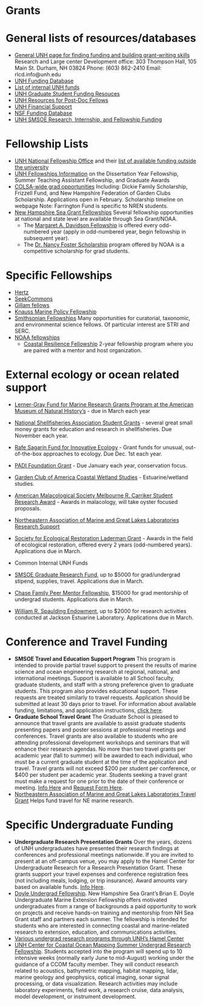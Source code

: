 # Grants {#grants}

# General lists of resources/databases
- [General UNH page for finding funding and building grant-writing skills](https://www.unh.edu/research/research/research-development-resources) 
Research and Large center Development office:
303 Thompson Hall, 105 Main St. Durham, NH 03824
Phone: (603) 862-2410
Email: rlcd.info@unh.edu
- [UNH Funding Database](https://www.unh.edu/research/resources/all?combine&resource_type=All&field_resource_category_tid=156&field_resource_topic_tid=All)
- [List of internal UNH funds](https://www.unh.edu/research/research/research-development-resources/find-funding/internal-unh-funding-opportunities)
- [UNH Graduate Student Funding Resouces](https://www.unh.edu/research/research/research-development-resources/find-funding/targeted-needs-programs/resources-graduate-students-seeking-funding)
- [UNH Resources for Post-Doc Fellows](https://www.unh.edu/research/resources-post-docs)
- [UNH Financial Support](https://catalog.unh.edu/graduate/general-information/fees-financial-support/)
- [NSF Funding Database](https://beta.nsf.gov/funding/opportunities?f%5b0%5d=student_educator_eligibility:grad)
- [UNH SMSOE Research, Internship, and Fellowship Funding](https://marine.unh.edu/opportunities)

# Fellowship Lists
* [UNH National Fellowship Office](https://www.unh.edu/fellowships-office/) and their [list of available funding outside the university](https://www.unh.edu/fellowships-office/scholarship-essentials/scholarships)
* [UNH Fellowships Information](https://gradschool.unh.edu/research/fellowships-awards) on the Dissertation Year Fellowship, Summer Teaching Assistant Fellowship, and Graduate Awards
* [COLSA-wide grad opportunities](https://colsa.unh.edu/scholarships) Including: Dickie Family Scholarship, Frizzell Fund, and New Hampshire Federation of Garden Clubs Scholarship. Applications open in February. Scholarship timeline on webpage Note: Farrington Fund is specific to NREN students.
* [New Hampshire Sea Grant Fellowships](https://seagrant.unh.edu/fellowships/graduate-student-fellowships) Several fellowship opportunities at national and state level are available through Sea Grant/NOAA.
    * The [Margaret A. Davidson Fellowship](https://coast.noaa.gov/nerrs/research/davidson-fellowship.html) is offered every odd-numbered year (apply in odd-numbered year, begin fellowship in subsequent year).
    * The [Dr. Nancy Foster Scholarship](https://fosterscholars.noaa.gov/) program offered by NOAA is a competitive scholarship for grad students.

# Specific Fellowships
* [Hertz](https://www.hertzfoundation.org/the-fellowship/eligibility-benefits/)
* [SeekCommons](https://seekcommons.org/fellowship-application.html)
* [Gillam fellows](https://www.hhmi.org/science-education/programs/gilliam-fellows-program?_hsmi=274178937&_hsenc=p2ANqtz-9cydLIrerOFJozPpOTo_IxNkHkLuUbyMuyJTQKEa6VVLjxBme4cvAyVA5aT92rFTgpv0mwd9NQtEnMs4WrlE6PoG_mww#Eligibility)
* [Knauss Marine Policy Fellowship](https://seagrant.noaa.gov/Knauss-Fellowship-Program)
* [Smithsonian Fellowships](https://fellowships.si.edu/fellowship-programs) Many opportunities for curatorial, taxonomic, and environmental science fellows. Of particular interest are STRI and SERC.
* [NOAA fellowships](https://coast.noaa.gov/fellowship/)
    * [Coastal Resilience Fellowship](https://coast.noaa.gov/funding/ira/resilience-challenge/fellowship.html) 2-year fellowship program where you are paired with a mentor and host organization.

# External ecology or ocean related support
- [Lerner-Gray Fund for Marine Research Grants Program at the American Museum of Natural History's](https://www.amnh.org/research/richard-gilder-graduate-school/grants.) - due in March each year
- [National Shellfisheries Association Student Grants](https://www.shellfish.org/grants-and-awards) - several great small money grants for education and research in shellfisheries. Due November each year.
- [Rafe Sagarin Fund for Innovative Ecology](https://rafeinnovativeecologyfund.org/) - Grant funds for unusual, out-of-the-box approaches to ecology. Due Dec. 1st each year.
- [PADI Foundation Grant](http://www.padifoundation.org/index.html) - Due January each year, conservation focus.
- [Garden Club of America Coastal Wetland Studies](https://www.gcamerica.org/scholarships/details/coastal-wetland-award) - Estuarine/wetland studies.
- [American Malacological Society Melbourne R. Carriker Student Research Award](https://ams.wildapricot.org/carriker) - Awards in malacology, will take oyster focused proposals. 
- [Northeastern Association of Marine and Great Lakes Laboratories Research Support](http://neamgll.naml.org/members/studentsupport.php)
- [Society for Ecological Restoration Laderman Grant](https://chapter.ser.org/northeast/emerging-professionals/laderman-student-grant/) - Awards in the field of ecological restoration, offered every 2 years (odd-numbered years). Applications due in March.

* Common Internal UNH Funds
- [SMSOE Graduate Research Fund](https://marine.unh.edu/opportunities/research-funding), up to $5000 for grad/undergrad stipend, supplies, travel. Applications due in March.
- [Chase Family Peer Mentor Fellowship](https://marine.unh.edu/opportunities/research-funding), $15000 for grad mentorship of undergrad students. Applications due in March.
- [William R. Spaulding Endowment](https://marine.unh.edu/opportunities/scholarships-fellowships), up to $2000 for research activities conducted at Jackson Estuarine Laboratory. Applications due in March.

# Conference and Travel Funding
* **SMSOE Travel and Education Support Program**
This program is intended to provide partial travel support to present the results of marine science and ocean engineering research at regional, national, and international meetings. Support is available to all School faculty, graduate students, and staff with a strong preference given to graduate students. This program also provides educational support. These requests are treated similarly to travel requests. Application should be submitted at least 30 days prior to travel. For information about available funding, limitations, and application instructions, [click here](https://marine.unh.edu/opportunities/travel-education-funding).
* **Graduate School Travel Grant**
The Graduate School is pleased to announce that travel grants are available to assist graduate students presenting papers and poster sessions at professional meetings and conferences. Travel grants are also available to students who are attending professional development workshops and seminars that will enhance their research agendas. No more than two travel grants per academic year (fall to summer) will be awarded to each individual, who must be a current graduate student at the time of the application and travel. Travel grants will not exceed $200 per student per conference, or $400 per student per academic year. Students seeking a travel grant must make a request for one prior to the date of their conference or meeting. [Info Here](https://www.gradschool.unh.edu/php/travel_grant.php) and [Request Form Here](https://gradschool.unh.edu/admissions/financial/travel-grant-request-form).
* [Northeastern Association of Marine and Great Lakes Laboratories Travel Grant](http://neamgll.naml.org/members/studentsupport.php) Helps fund travel for NE marine research. 


# Specific Undergraduate Funding
* **Undergraduate Research Presentation Grants**
Over the years, dozens of UNH undergraduates have presented their research findings at conferences and professional meetings nationwide. If you are invited to present at an off-campus venue, you may apply to the Hamel Center for Undergraduate Research for a Research Presentation Grant. These grants support your travel expenses and conference registration fees (not including meals, lodging, or trip insurance).  Award amounts vary based on available funds. [Info Here](https://www.unh.edu/undergrad-research/research-presentation-grants).
* [Doyle Undergrad Fellowship](https://seagrant.unh.edu/fellowships/doyle-fellowship). New Hampshire Sea Grant's Brian E. Doyle Undergraduate Marine Extension Fellowship offers motivated undergraduates from a range of backgrounds a paid opportunity to work on projects and receive hands-on training and mentorship from NH Sea Grant staff and partners each summer. The fellowship is intended for students who are interested in connecting coastal and marine-related research to extension, education, and communications activities. 
* [Various undergrad research programs through UNH's Hamel Center](https://www.unh.edu/undergrad-research/programs)
* [UNH Center for Coastal Ocean Mapping Summer Undergrad Research Fellowship](https://ccom.unh.edu/surf). Students accepted into the program will spend up to 10 intensive weeks (normally early June to mid-August) working under the guidance of a CCOM faculty member. They will conduct research related to acoustics, bathymetric mapping, habitat mapping, lidar, marine geology and geophysics, optical imaging, sonar signal processing, or data visualization. Research activities may include laboratory experiments, field work, a research cruise, data analysis, model development, or instrument development. 



